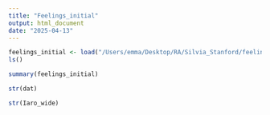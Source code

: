 ```yaml
---
title: "Feelings_initial"
output: html_document
date: "2025-04-13"
---
```


```r
feelings_initial <- load("/Users/emma/Desktop/RA/Silvia_Stanford/feelings_initial.RData")
ls()
```

```r
summary(feelings_initial)
```

```r
str(dat)
```

```r
str(Iaro_wide)
```

